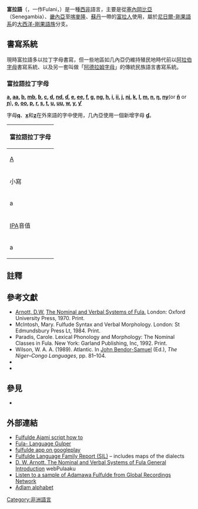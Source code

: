 {{Infobox Language
|name=富拉語
|altname = Fula, Fulani, Fulah, Peul
|nativename=''Fulfulde {{rtl-lang|ff|𞤊𞤵𞤤𞤬𞤵𞤤𞤣𞤫}}<br>Pulaar {{rtl-lang|ff|𞤆𞤵𞤤𞤢𞥄𞤪}}<br>Pular {{rtl-lang|ff|𞤆𞤵𞤤𞤢𞤪}}''
|states=[[毛里塔尼亞|毛里塔尼亞]]、[[塞內加爾|塞內加爾]]、[[馬里|馬里]]、[[畿內亞|畿內亞]]、[[布吉納法索|布吉納法索]]、[[尼日爾|尼日爾]]、[[尼日利亞|尼日利亞]]、[[喀麥隆|喀麥隆]]、[[岡比亞|岡比亞]]、[[乍得|乍得]]、[[塞拉利昂|塞拉利昂]]、[[貝寧|貝寧]]、[[幾內亞比紹|幾內亞比紹]]、[[蘇丹|蘇丹]]、[[中非共和國|中非共和國]]、[[科特迪瓦|科特迪瓦]]、[[加納|加納]]、[[多哥|多哥]]
|speakers = {{sigfig|24|2}}00萬<ref>Mikael Parkvall, "Världens 100 största språk 2007" (The World's 100 Largest Languages in 2007), in [[国家百科全书|Nationalencyklopedin]]</ref>
| date             = 2007年
| ref              = 
|familycolor=Niger-Congo
| fam2             = [[大西洋-刚果语族|大西洋-刚果语族]]
| fam3             = {{link-en|塞內岡比亞語支|Senegambian languages}}
| fam4             = Fula–Serer
|nation=
|iso1=ff
|iso2=ful
|lc1=ful|ld1=Fulah (generic)
|lc2=fub|ld2=Adamawa Fulfulde
|lc3=fui|ld3=Bagirmi Fulfulde
|lc4=fue|ld4=Borgu Fulfulde
|lc5=fuq|ld5=Central-Eastern Niger Fulfulde
|lc6=ffm|ld6=Maasina Fulfulde
|lc7=fuv|ld7=Nigerian Fulfulde
|lc8=fuc|ld8=Pulaar
|lc9=fuf|ld9=Pular language
|lc10=fuh|ld10=Western Niger Fulfulde
| glotto           = fula1264
| glottorefname    = Fula
| map = Fula_language_map.svg
| mapcaption = 使用富拉語的主要和周边地区
| ethnicity = [[富拉尼人|富拉尼人]]
| region = [[萨赫勒|萨赫勒]]
| script = [[拉丁字母|拉丁字母]]<br />[[阿德拉姆字母|阿德拉姆字母]]<br />[[阿拉伯文字|阿拉伯文字]]（{{le|阿雅米文字|Ajami script}}）
}}
'''富拉語'''（{{lang-en|Fula language}}，一作Fulani，{{lang-fr|peul}}）是一種[[西非|西非]]語言，主要是從[[塞內岡比亞|塞內岡比亞]]（Senegambia）、[[畿內亞|畿內亞]]至[[喀麥隆|喀麥隆]]、[[蘇丹|蘇丹]]一帶的[[富拉人|富拉人]]使用，屬於[[尼日爾-剛果語系|尼日爾-剛果語系]]的[[大西洋-剛果語族|大西洋-剛果語族]]分支。

==書寫系統==
現時富拉語多以拉丁字母書寫，但一些地區如几內亞仍維持殖民地時代前以[[阿拉伯字母|阿拉伯字母]]書寫系統、以及另一套叫做「[[阿德拉姆字母|阿德拉姆字母]]」的傳統民族語言書寫系統。

=== 富拉語拉丁字母 ===
{{main|富拉語文字}}

'''[[a|a]], [[aa|aa]], [[b|b]], [[mb_(digraph)|mb]], [[ɓ|ɓ]], [[c|c]], [[d|d]], [[nd|nd]], [[ɗ|ɗ]], [[e|e]], [[ee|ee]], [[f|f]], [[g|g]], [[ng|ng]], [[h|h]], [[i|i]], [[ii|ii]], [[j|j]], [[nj|nj]], [[k|k]], [[l|l]], [[m|m]], [[n|n]], [[ŋ|ŋ]], [[ny|ny]] '''(or '''[[ñ|ñ]]''' or '''[[ɲ|ɲ]]''')''', [[o|o]], [[oo|oo]], [[p|p]], [[r|r]], [[s|s]], [[t|t]], [[u|u]], [[uu|uu]], [[w|w]], [[y|y]], [[ƴ|ƴ]]'''

字母'''[[q|q]]'''、'''[[x|x]]'''和'''[[z|z]]'''在外來語的字中使用，几內亞使用一個新增字母
'''[[ɠ|ɠ]]'''。

{| class="wikitable" style=text-align:center
! colspan="32" |富拉語拉丁字母
|-
|[[A|A]]
|[[B|B]]
|[[Mb|Mb]]
|[[Ɓ|Ɓ]]
|[[C|C]] 
|[[D|D]] 
|[[Nd_(二合字母)|Nd]]
|[[Ɗ|Ɗ]]
|[[E|E]]
|[[F|F]]
|[[G|G]]
|[[Ng|Ng]]
|[[H|H]]
|[[I|I]]
|[[J|J]]
|[[Nj|Nj]]
|[[K|K]]
|[[L|L]]
|[[M|M]]
|[[N|N]]
|[[Ŋ|Ŋ]]
|[[Ɲ|Ɲ]]
|[[O|O]]
|[[P|P]]
|[[R|R]]
|[[S|S]]
|[[T|T]]
|[[U|U]]
|[[W|W]]
|[[Y|Y]]
|[[Ƴ|Ƴ]]
|[[Apostrophe|']]
|-
! colspan="32" |小寫
|-
|a
|b
|mb
|ɓ
|c
|d
|nd
|ɗ
|e
|f
|g
|ng
|h
|i
|j
|nj
|k
|l
|m
|n
|ŋ
|ɲ
|o
|p
|r
|s
|t
|u
|w
|y
|ƴ
|'
|-
! colspan="32" |[[國際音標|IPA]]音值
|-
|a
|b
|mb
|ɓ
|tʃ
|d
|nd
|ɗ
|e
|f
|g
|nɡ
|h
|i
|dʒ
|ndʒ
|k
|l
|m
|n
|ŋ
|ɲ
|o
|p
|r
|s
|t
|u
|w
|j
|ʔʲ
|ʔ
|}

==註釋==
{{Reflist}}

==參考文獻==
{{refbegin|2}}
* [[David_W._Arnott|Arnott, D.W.]] [http://www.webpulaaku.net/defte/dwarnott/nominal-verbal-systems-fula/contents.html The Nominal and Verbal Systems of Fula.]{{Wayback|url=http://www.webpulaaku.net/defte/dwarnott/nominal-verbal-systems-fula/contents.html |date=20110303112916 }} London: Oxford University Press, 1970. Print.
* McIntosh, Mary. Fulfude Syntax and Verbal Morphology. London: St Edmundsbury Press Lt, 1984. Print.
* Paradis, Carole. Lexical Phonology and Morphology: The Nominal Classes in Fula. New York: Garland Publishing, Inc, 1992. Print.
* Wilson, W. A. A. (1989). Atlantic. In [[John_Bendor-Samuel|John Bendor-Samuel]] (Ed.), ''The Niger–Congo Languages'', pp. 81–104.
* {{cite book|title=Grammar of the Fulde Language: With an Appendix of Some Original Traditions and Portions of Scripture Translated Into Fulde: Together with Eight Chapters of the Book of Genesis|url=https://books.google.com/books?id=lqUTAAAAQAAJ&printsec=frontcover&source=gbs_ge_summary_r&cad=0#v=onepage&q&f=false|year=1876|publisher=Church Missionary House|access-date=2018-01-13|archive-date=2019-06-11|archive-url=https://web.archive.org/web/20190611032431/https://books.google.com/books?id=lqUTAAAAQAAJ&printsec=frontcover&source=gbs_ge_summary_r&cad=0#v=onepage&q&f=false|dead-url=no}}
* {{cite book|title=Grammar of the Fulde Language: With an Appendix of Some Original Traditions and Portions of Scripture Translated Into Fulde: Together with Eight Chapters of the Book of Genesis|url=https://books.google.com/books?id=VC8OAAAAIAAJ&printsec=frontcover&source=gbs_ge_summary_r&cad=0#v=onepage&q&f=false|year=1876|publisher=Church Missionary House|access-date=2018-01-13|archive-date=2019-06-03|archive-url=https://web.archive.org/web/20190603134504/https://books.google.com/books?id=VC8OAAAAIAAJ&printsec=frontcover&source=gbs_ge_summary_r&cad=0#v=onepage&q&f=false|dead-url=no}}
{{refend}}

==參見==
*{{le|葡拉語|Pular language}}

==外部連結==
{{InterWiki|code=ff}}
{{Wiktionarycat}}
* [https://web.archive.org/web/20180114133025/http://www.mafindi.com/blogs/1/10/how-to-write-fulfulde-in-ajami-baleri-e-masle Fulfulde Ajami script how to]
* [http://www.languagesgulper.com/eng/Fula.html Fula- Language Gulper]{{Wayback|url=http://www.languagesgulper.com/eng/Fula.html |date=20180825003554 }}
*[https://play.google.com/store/apps/details?id=com.mafindi.android fulfulde app on googleplay]{{Wayback|url=https://play.google.com/store/apps/details?id=com.mafindi.android |date=20171011151654 }}
* [https://web.archive.org/web/20180111154945/http://www-01.sil.org/silesr/2003/silesr2003-009.html Fulfulde Language Family Report (SIL)] – includes maps of the dialects
* [http://www.webpulaaku.net/defte/dwarnott/nominal-verbal-systems-fula/general-introduction.html D. W. Arnott. The Nominal and Verbal Systems of Fula General Introduction]{{Wayback|url=http://www.webpulaaku.net/defte/dwarnott/nominal-verbal-systems-fula/general-introduction.html |date=20150419144235 }} webPulaaku
* [http://globalrecordings.net/langcode/fub Listen to a sample of Adamawa Fulfulde from Global Recordings Network]
* [http://www.skyknowledge.com/adlam.htm Adlam alphabet]{{Wayback|url=http://www.skyknowledge.com/adlam.htm |date=20180612232221 }}

{{非洲聯盟語言}}

{{Authority control}}
[[Category:非洲語言|Category:非洲語言]]